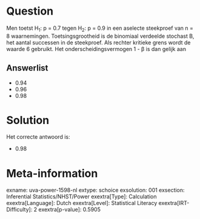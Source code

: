 Question
========

Men toetst H~1~: p = 0.7 tegen H~2~: p = 0.9 in een aselecte steekproef
van n = 8 waarnemingen. Toetsingsgrootheid is de binomiaal verdeelde
stochast B, het aantal successen in de steekproef. Als rechter kritieke
grens wordt de waarde 6 gebruikt. Het onderscheidingsvermogen 1 - β is
dan gelijk aan

Answerlist
----------

* 0.94
* 0.96
* 0.98

Solution
========

Het correcte antwoord is: 

* 0.98

Meta-information
================
exname: uva-power-1598-nl
extype: schoice
exsolution: 001
exsection: Inferential Statistics/NHST/Power
exextra[Type]: Calculation
exextra[Language]: Dutch
exextra[Level]: Statistical Literacy
exextra[IRT-Difficulty]: 2
exextra[p-value]: 0.5905
